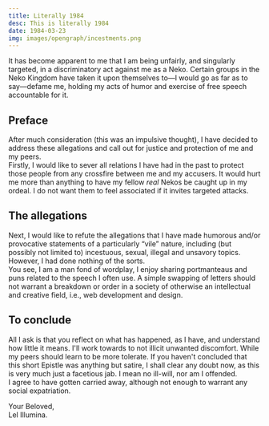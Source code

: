 ```yaml
---
title: Literally 1984
desc: This is literally 1984
date: 1984-03-23
img: images/opengraph/incestments.png
---
```


It has become apparent to me that I am being unfairly, and singularly targeted, in a discriminatory act against me as a Neko. Certain groups in the Neko Kingdom have taken it upon themselves to—I would go as far as to say—defame me, holding my acts of humor and exercise of free speech accountable for it.

## Preface

After much consideration (this was an impulsive thought), I have decided to address these allegations and call out for justice and protection of me and my peers.  
Firstly, I would like to sever all relations I have had in the past to protect those people from any crossfire between me and my accusers. It would hurt me more than anything to have my fellow _real_ Nekos be caught up in my ordeal. I do not want them to feel associated if it invites targeted attacks.

## The allegations

Next, I would like to refute the allegations that I have made humorous and/or provocative statements of a particularly “vile” nature, including (but possibly not limited to) incestuous, sexual, illegal and unsavory topics. However, I had done nothing of the sorts.  
You see, I am a man fond of wordplay, I enjoy sharing portmanteaus and puns related to the speech I often use. A simple swapping of letters should not warrant a breakdown or order in a society of otherwise an intellectual and creative field, i.e., web development and design.

## To conclude

All I ask is that you reflect on what has happened, as I have, and understand how little it means. I'll work towards to not illicit unwanted discomfort. While my peers should learn to be more tolerate. If you haven't concluded that this short Epistle was anything but satire, I shall clear any doubt now, as this is very much just a facetious jab. I mean no ill-will, nor am I offended.  
I agree to have gotten carried away, although not enough to warrant any social expatriation.

Your Beloved,  
Lel Illumina.

